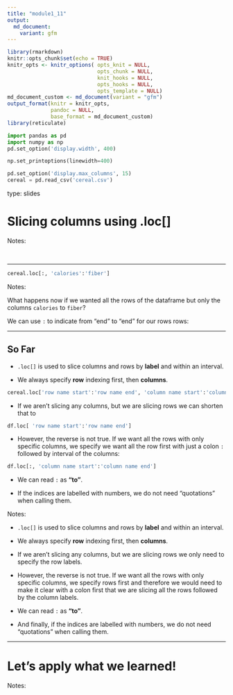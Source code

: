 ```yaml
---
title: "module1_11"
output: 
  md_document:
    variant: gfm
---
```



```r
library(rmarkdown)
knitr::opts_chunk$set(echo = TRUE)
knitr_opts <- knitr_options( opts_knit = NULL,
                             opts_chunk = NULL,
                             knit_hooks = NULL,
                             opts_hooks = NULL,
                             opts_template = NULL)
md_document_custom <- md_document(variant = "gfm")
output_format(knitr = knitr_opts,
              pandoc = NULL,
              base_format = md_document_custom)
library(reticulate)
```


```python
import pandas as pd
import numpy as np
pd.set_option('display.width', 400)

np.set_printoptions(linewidth=400)

pd.set_option('display.max_columns', 15)
cereal = pd.read_csv('cereal.csv')
```

type: slides

# Slicing columns using .loc[]


Notes: 

<br>

---


```python
cereal.loc[:, 'calories':'fiber']
```


Notes: 

What happens now if we wanted all the rows of the dataframe but only the columns `calories` to `fiber`?

We can use `:` to indicate from "end" to "end" for our rows rows:

---

## So Far
    
- `.loc[]` is used to slice columns and rows by **label** and within an interval.

- We always specify **row** indexing first, then **columns**.
  
 ```python
cereal.loc['row name start':'row name end', 'column name start':'column name end']
```
  
- If we aren’t slicing any columns, but we are slicing rows  we can shorten that to
```python
df.loc[ 'row name start':'row name end']
```

- However, the reverse is not true. If we want all the rows with only specific columns, we specify we want all the row first with just a colon `:` followed by interval of the columns:

```python
df.loc[:, 'column name start':'column name end']
```
- We can read `:` as **"to"**.

- If the indices are labelled with numbers, we do not need "quotations" when calling them.
  
Notes:

- `.loc[]` is used to slice columns and rows by **label** and within an interval.

- We always specify **row** indexing first, then **columns**.

- If we aren’t slicing any columns, but we are slicing rows we only need to specify the row labels.

- However, the reverse is not true. If we want all the rows with only specific columns, we specify rows first and therefore we would need to make it clear with a colon first that we are slicing all the rows followed by the column labels. 

- We can read `:` as **"to"**.

- And finally, if the indices are labelled with numbers, we do not need "quotations" when calling them.

    
---
    
# Let’s apply what we learned!
    
Notes:

<br>

    